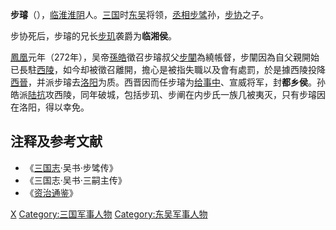 '''步璿'''（{{bd|？||？|catIdx=B}}），[[临淮|临淮]][[淮阴|淮阴]]人。[[三国|三国]]时[[孙吴|东吴]]将领，[[丞相|丞相]][[步骘|步骘]]孙，[[步协|步协]]之子。

步协死后，步璿的兄长[[步玑|步玑]]袭爵为'''临湘侯'''。

[[凤凰_(东吴)|鳳凰]]元年（272年），吴帝[[孫皓|孫皓]]徵召步璿叔父[[步闡|步闡]]為繞帳督，步闡因為自父親開始已長駐[[西陵|西陵]]，如今却被徵召離開，擔心是被指失職以及會有處罰，於是據西陵投降[[西晉|西晉]]，并派步璿去[[洛阳|洛阳]]为质。西晋因而任步璿为[[给事中|给事中]]、宣威将军，封'''都乡侯'''。孙皓派[[陆抗|陆抗]]攻西陵，同年破城，包括步玑、步阐在内步氏一族几被夷灭，只有步璿因在洛阳，得以幸免。

== 注释及参考文献 ==
*《[[三国志|三国志]]·吴书·步骘传》
*《三国志·吴书·三嗣主传》
*《[[资治通鉴|资治通鉴]]》
{{reflist}}

{{DEFAULTSORT:B}}
[[Category:步姓|X]]
[[Category:三国军事人物|Category:三国军事人物]]
[[Category:东吴军事人物|Category:东吴军事人物]]